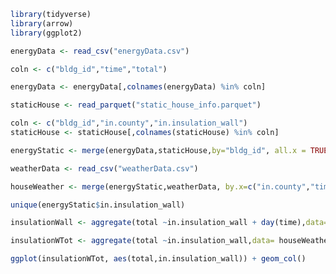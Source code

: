 ```r
library(tidyverse)
library(arrow)
library(ggplot2)
```

```r
energyData <- read_csv("energyData.csv")
```

```r
coln <- c("bldg_id","time","total")

energyData <- energyData[,colnames(energyData) %in% coln]
```


```r
staticHouse <- read_parquet("static_house_info.parquet")

coln <- c("bldg_id","in.county","in.insulation_wall")
staticHouse <- staticHouse[,colnames(staticHouse) %in% coln]
```

```r
energyStatic <- merge(energyData,staticHouse,by="bldg_id", all.x = TRUE)
```


```r
weatherData <- read_csv("weatherData.csv")
```

```r
houseWeather <- merge(energyStatic,weatherData, by.x=c("in.county","time"), by.y = c("county_id","date_time"), all.x = TRUE)
```

```r
unique(energyStatic$in.insulation_wall)
```


```r
insulationWall <- aggregate(total ~in.insulation_wall + day(time),data= houseWeather, FUN = sum,na.rm= TRUE)
```

```r
insulationWTot <- aggregate(total ~in.insulation_wall,data= houseWeather, FUN = mean,na.rm= TRUE)
```


```r
ggplot(insulationWTot, aes(total,in.insulation_wall)) + geom_col()
```



